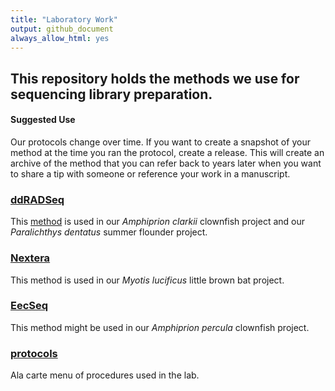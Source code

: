 ```yaml
---
title: "Laboratory Work"
output: github_document
always_allow_html: yes
---
```


## This repository holds the methods we use for sequencing library preparation. 

#### Suggested Use
Our protocols change over time.  If you want to create a snapshot of your method at the time you ran the protocol, create a release.  This will create an archive of the method that you can refer back to years later when you want to share a tip with someone or reference your work in a manuscript.


### [ddRADSeq](ddRADSeq)  
This [method](https://pinskylab.github.io/laboratory/ddRADSeq/index.html) is used in our *Amphiprion clarkii* clownfish project and our *Paralichthys dentatus* summer flounder project.  

### [Nextera](Nextera)  
This method is used in our *Myotis lucificus* little brown bat project.  

### [EecSeq](EecSeq)  
This method might be used in our *Amphiprion percula* clownfish project.

### [protocols](protocols)
Ala carte menu of procedures used in the lab.
